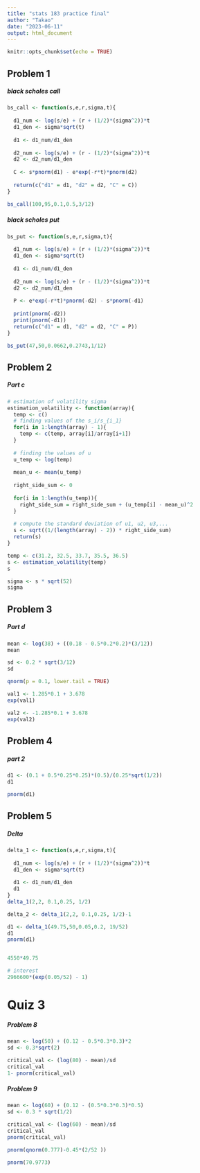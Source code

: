 ```yaml
---
title: "stats 183 practice final"
author: "Takao"
date: "2023-06-11"
output: html_document
---
```


```r
knitr::opts_chunk$set(echo = TRUE)
```


## Problem 1
##### black scholes call
```r

bs_call <- function(s,e,r,sigma,t){
  
  d1_num <- log(s/e) + (r + (1/2)*(sigma^2))*t
  d1_den <- sigma*sqrt(t)
  
  d1 <- d1_num/d1_den
  
  d2_num <- log(s/e) + (r - (1/2)*(sigma^2))*t
  d2 <- d2_num/d1_den
  
  C <- s*pnorm(d1) - e*exp(-r*t)*pnorm(d2)
  
  return(c("d1" = d1, "d2" = d2, "C" = C))
}

bs_call(100,95,0.1,0.5,3/12)

```

##### black scholes put
```r

bs_put <- function(s,e,r,sigma,t){
  
  d1_num <- log(s/e) + (r + (1/2)*(sigma^2))*t
  d1_den <- sigma*sqrt(t)
  
  d1 <- d1_num/d1_den
  
  d2_num <- log(s/e) + (r - (1/2)*(sigma^2))*t
  d2 <- d2_num/d1_den
  
  P <- e*exp(-r*t)*pnorm(-d2) - s*pnorm(-d1)
  
  print(pnorm(-d2))
  print(pnorm(-d1))
  return(c("d1" = d1, "d2" = d2, "C" = P))
}

bs_put(47,50,0.0662,0.2743,1/12)

```


## Problem 2

##### Part c
```r
# estimation of volatility sigma
estimation_volatility <- function(array){
  temp <- c()
  # finding values of the s_i/s_{i_1}
  for(i in 1:length(array) - 1){
    temp <- c(temp, array[i]/array[i+1])
  }
  
  # finding the values of u
  u_temp <- log(temp)
  
  mean_u <- mean(u_temp)
  
  right_side_sum <- 0
  
  for(i in 1:length(u_temp)){
    right_side_sum = right_side_sum + (u_temp[i] - mean_u)^2
  }
  
  # compute the standard deviation of u1, u2, u3,...
  s <- sqrt((1/(length(array) - 2)) * right_side_sum)
  return(s)
}

temp <- c(31.2, 32.5, 33.7, 35.5, 36.5)
s <- estimation_volatility(temp)
s 

sigma <- s * sqrt(52)
sigma
```




## Problem 3 
##### Part d

```r
mean <- log(38) + ((0.18 - 0.5*0.2*0.2)*(3/12))
mean

sd <- 0.2 * sqrt(3/12)
sd

qnorm(p = 0.1, lower.tail = TRUE)

val1 <- 1.285*0.1 + 3.678
exp(val1)

val2 <- -1.285*0.1 + 3.678
exp(val2)
```


## Problem 4
##### part 2
```r
d1 <- (0.1 + 0.5*0.25*0.25)*(0.5)/(0.25*sqrt(1/2))
d1

pnorm(d1)

```


## Problem 5
##### Delta  

```r
delta_1 <- function(s,e,r,sigma,t){
  
  d1_num <- log(s/e) + (r + (1/2)*(sigma^2))*t
  d1_den <- sigma*sqrt(t)
  
  d1 <- d1_num/d1_den
  d1
}
delta_1(2,2, 0.1,0.25, 1/2)

delta_2 <- delta_1(2,2, 0.1,0.25, 1/2)-1
```

```r
d1 <- delta_1(49.75,50,0.05,0.2, 19/52)
d1
pnorm(d1)


4550*49.75

# interest
2966600*(exp(0.05/52) - 1)
```




# Quiz 3
##### Problem 8

```r
mean <- log(50) + (0.12 - 0.5*0.3*0.3)*2
sd <- 0.3*sqrt(2)

critical_val <- (log(80) - mean)/sd
critical_val
1- pnorm(critical_val)

```

##### Problem 9

```r
mean <- log(60) + (0.12 - (0.5*0.3*0.3)*0.5)
sd <- 0.3 * sqrt(1/2)

critical_val <- (log(60) - mean)/sd
critical_val
pnorm(critical_val)

```



```r
pnorm(qnorm(0.777)-0.45*(2/52 ))

pnorm(70.9773)
```


